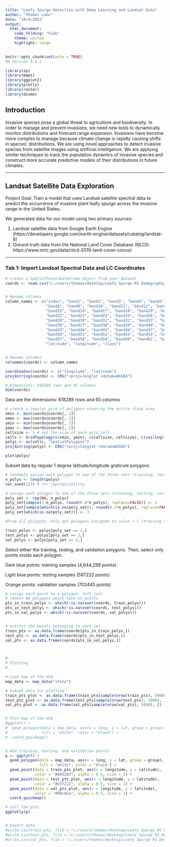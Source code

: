 ---
title: "Leafy Spurge Detection with Deep Learning and Landsat Data"
author: "Thomas Lake"
date: "10/4/2022"
output: 
  html_document:
    code_folding: "hide"
    theme: united
    highlight: tango
---


```{r setup, include=FALSE}
knitr::opts_chunk$set(echo = TRUE)
#R Version 3.5.1

library(sp)
library(maps)
library(ggplot2)
library(plotly)
library(raster)
library(dismo)


```

## Introduction {.tabset .tabset-fade}

Invasive species pose a global threat to agriculture and biodiversity. In order to manage and prevent invasions, we need new tools to dynamically monitor distributions and forecast range expansion. Invasions have become more complex to manage because climate change is rapidly causing shifts in species' distributions. We are using novel approaches to detect invasive species from satellite images using artificial intelligence. We are applying similar techniques to track the population dynamics of invasive species and construct more accurate predictive models of their distributions in future climates.


***

## Landsat Satellite Data Exploration {.tabset .tabset-fade .tabset-pills}

Project Goal: Train a model that uses Landsat satellite spectral data to predict the occurrence of invasive plant leafy spurge across the invasive range in the United States.

We generated data for our model using two primary sources:

1. Landsat satellite data from Google Earth Engine (https://developers.google.com/earth-engine/datasets/catalog/landsat-8)
2. Ground truth data from the National Land Cover Database (NLCD: https://www.mrlc.gov/data/nlcd-2019-land-cover-conus)

***


### Tab 1: Import Landsat Spectral Data and LC Coordinates

```{r readData, echo=FALSE}


# create a SpatialPointsDataFrame object from your dataset
coords <- read.csv("c:/users/thomas/desktop/Leafy Spurge RS Demography/CSV_Datasets/NLCD_full_dataset_allyears_latlong_thinned_001dd_spurge_apr2023.csv") # assuming your file contains columns "latitude" and "longitude"


# Rename columns
column_names <- c("index", "band1", "band2", "band3", "band4", "band5", "band6", "band7",
                  "band8", "band9", "band10", "band11", "band12", "band13", "band14",
                  "band15", "band16", "band17", "band18", "band19", "band20", "band21",
                  "band22", "band23", "band24", "band25", "band26", "band27", "band28",
                  "band29", "band30", "band31", "band32", "band33", "band34", "band35",
                  "band36", "band37", "band38", "band39", "band40", "band41", "band42",
                  "band43", "band44", "band45", "band46", "band47", "band48", "band49",
                  "band50", "band51", "band52", "band53", "band54", "band55", "band56",
                  "band57", "band58", "band59", "band60", "band61", "band62", "band63",
                  "latitude", "longitude", "class")


# Rename columns
colnames(coords) <- column_names

coordinates(coords) <- c("longitude", "latitude")
proj4string(coords) <- CRS("+proj=longlat +datum=WGS84")

# Dimensions: 618289 rows and 65 columns
dim(coords)


```

Data are the dimensions: 618289 rows and 65 columns


```{r CreateGrids, echo=FALSE}


# create a regular grid of polygons covering the entire study area
xmin <- min(coords@coords[, 1])
xmax <- max(coords@coords[, 1])
ymin <- min(coords@coords[, 2])
ymax <- max(coords@coords[, 2])
cellsize <- 1 # set the size of each grid cell
cells <- GridTopology(c(xmin, ymin), c(cellsize, cellsize), c(ceiling((xmax-xmin)/cellsize), ceiling((ymax-ymin)/cellsize)))
polys <- as(cells, "SpatialPolygons")
proj4string(polys) <- CRS("+proj=longlat +datum=WGS84")

plot(polys)

```

Subset data by regular 1 degree latitude/longitude graticule polygons

```{r Training, Testing, Validation Polygons, echo=FALSE}

# randomly assign each polygon to one of the three sets (training, testing, validation)
n_polys <- length(polys)
set.seed(123) # for reproducibility

# assign each polygon to one of the three sets (training, testing, validation)
poly_set <- rep(NA, n_polys)
poly_set[sample(1:n_polys, round(0.8*n_polys), replace=FALSE)] <- 1
poly_set[sample(which(is.na(poly_set)), round(0.1*n_polys), replace=FALSE)] <- 2
poly_set[which(is.na(poly_set))] <- 3

#From all polygons, only get polygons assigned to value = 1 (training set)

train_polys <- polys[poly_set == 1,]
test_polys <- polys[poly_set == 2,]
val_polys <- polys[poly_set == 3,]


```

Select either the training, testing, and validaiton polygons. Then, select only points inside each polygon.

Dark blue points: training samples (4,644,299 points)

Light blue points: testing samples (597222 points)

Orange points: validation samples (703445 points)

```{r Cross-Validation, echo=FALSE}

# assign each point to a polygon, left join
# remove NA polygons which have no points
pts_in_train_polys <- which(!is.na(over(coords, train_polys)))
pts_in_test_polys <- which(!is.na(over(coords, test_polys)))
pts_in_val_polys <- which(!is.na(over(coords, val_polys)))


# extract the points belonging to each set
train_pts <- as.data.frame(coords[pts_in_train_polys,])
test_pts <- as.data.frame(coords[pts_in_test_polys,])
val_pts <- as.data.frame(coords[pts_in_val_polys,])



#
# Plotting
#

# Load map of the USA
map_data <- map_data("state")

# Subset data for plotting
train_pts_plot <- as.data.frame(train_pts[sample(nrow(train_pts), 50000), ])
test_pts_plot <- as.data.frame(test_pts[sample(nrow(test_pts), 5000), ])
val_pts_plot <- as.data.frame(val_pts[sample(nrow(val_pts), 5000), ])


# Plot map of the USA
#ggplot() + 
#  geom_polygon(data = map_data, aes(x = long, y = lat, group = group), 
#               fill = "white", color = "black") +
#  coord_quickmap()


# Add training, testing, and validation points
p <- ggplot() + 
  geom_polygon(data = map_data, aes(x = long, y = lat, group = group), 
               fill = "white", color = "black") +
  geom_point(data = train_pts_plot, aes(x = longitude, y = latitude), 
             color = "#005293", alpha = 0.5, size = 1) +
  geom_point(data = test_pts_plot, aes(x = longitude, y = latitude), 
             color = "#e37222", alpha = 0.5, size = 1) +
  geom_point(data = val_pts_plot, aes(x = longitude, y = latitude), 
             color = "#98c6ea", alpha = 0.5, size = 1) +
  coord_quickmap()

# Call the plot
ggplotly(p)


# Export data
#write.csv(train_pts, file = "c:/users/thomas/desktop/Leafy Spurge RS Demography/CSV_Datasets/spurge-train-blocks.csv", row.names=FALSE)
#write.csv(test_pts, file = "c:/users/thomas/desktop/Leafy Spurge RS Demography/CSV_Datasets/spurge-test-blocks.csv", row.names=FALSE)
#write.csv(val_pts, file = "c:/users/thomas/desktop/Leafy Spurge RS Demography/CSV_Datasets/spurge-val-blocks.csv", row.names=FALSE)



```








